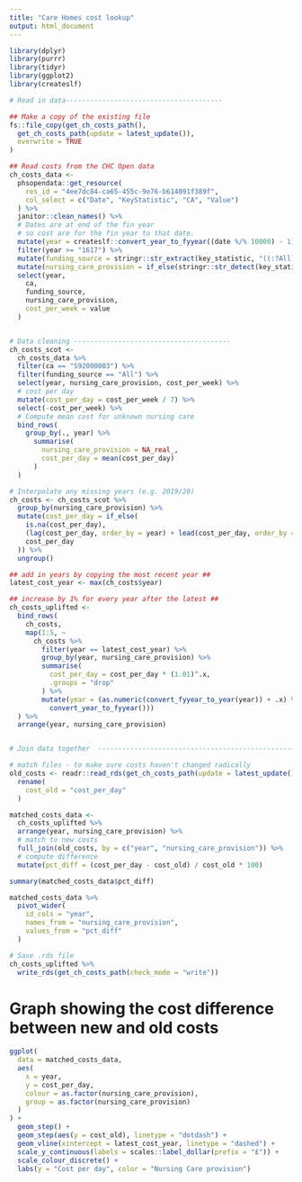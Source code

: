 ```yaml
---
title: "Care Homes cost lookup"
output: html_document
---
```


```r
library(dplyr)
library(purrr)
library(tidyr)
library(ggplot2)
library(createslf)

# Read in data---------------------------------------

## Make a copy of the existing file
fs::file_copy(get_ch_costs_path(),
  get_ch_costs_path(update = latest_update()),
  overwrite = TRUE
)

## Read costs from the CHC Open data
ch_costs_data <-
  phsopendata::get_resource(
    res_id = "4ee7dc84-ca65-455c-9e76-b614091f389f",
    col_select = c("Date", "KeyStatistic", "CA", "Value")
  ) %>%
  janitor::clean_names() %>%
  # Dates are at end of the fin year
  # so cost are for the fin year to that date.
  mutate(year = createslf::convert_year_to_fyyear((date %/% 10000) - 1)) %>%
  filter(year >= "1617") %>%
  mutate(funding_source = stringr::str_extract(key_statistic, "((:?All)|(:?Self)|(:?Publicly))")) %>%
  mutate(nursing_care_provision = if_else(stringr::str_detect(key_statistic, "Without"), 1, 0)) %>%
  select(year,
    ca,
    funding_source,
    nursing_care_provision,
    cost_per_week = value
  )


# Data cleaning ---------------------------------------
ch_costs_scot <-
  ch_costs_data %>%
  filter(ca == "S92000003") %>%
  filter(funding_source == "All") %>%
  select(year, nursing_care_provision, cost_per_week) %>%
  # cost per day
  mutate(cost_per_day = cost_per_week / 7) %>%
  select(-cost_per_week) %>%
  # Compute mean cost for unknown nursing care
  bind_rows(
    group_by(., year) %>%
      summarise(
        nursing_care_provision = NA_real_,
        cost_per_day = mean(cost_per_day)
      )
  )

# Interpolate any missing years (e.g. 2019/20)
ch_costs <- ch_costs_scot %>%
  group_by(nursing_care_provision) %>%
  mutate(cost_per_day = if_else(
    is.na(cost_per_day),
    (lag(cost_per_day, order_by = year) + lead(cost_per_day, order_by = year)) / 2,
    cost_per_day
  )) %>%
  ungroup()

## add in years by copying the most recent year ##
latest_cost_year <- max(ch_costs$year)

## increase by 1% for every year after the latest ##
ch_costs_uplifted <-
  bind_rows(
    ch_costs,
    map(1:5, ~
      ch_costs %>%
        filter(year == latest_cost_year) %>%
        group_by(year, nursing_care_provision) %>%
        summarise(
          cost_per_day = cost_per_day * (1.01)^.x,
          .groups = "drop"
        ) %>%
        mutate(year = (as.numeric(convert_fyyear_to_year(year)) + .x) %>%
          convert_year_to_fyyear()))
  ) %>%
  arrange(year, nursing_care_provision)


# Join data together  -----------------------------------------------------

# match files - to make sure costs haven't changed radically
old_costs <- readr::read_rds(get_ch_costs_path(update = latest_update())) %>%
  rename(
    cost_old = "cost_per_day"
  )

matched_costs_data <-
  ch_costs_uplifted %>%
  arrange(year, nursing_care_provision) %>%
  # match to new costs
  full_join(old_costs, by = c("year", "nursing_care_provision")) %>%
  # compute difference
  mutate(pct_diff = (cost_per_day - cost_old) / cost_old * 100)

summary(matched_costs_data$pct_diff)

matched_costs_data %>%
  pivot_wider(
    id_cols = "year",
    names_from = "nursing_care_provision",
    values_from = "pct_diff"
  )

# Save .rds file
ch_costs_uplifted %>%
  write_rds(get_ch_costs_path(check_mode = "write"))

```

# Graph showing the cost difference between new and old costs 

```r
ggplot(
  data = matched_costs_data,
  aes(
    x = year,
    y = cost_per_day,
    colour = as.factor(nursing_care_provision),
    group = as.factor(nursing_care_provision)
  )
) +
  geom_step() +
  geom_step(aes(y = cost_old), linetype = "dotdash") +
  geom_vline(xintercept = latest_cost_year, linetype = "dashed") +
  scale_y_continuous(labels = scales::label_dollar(prefix = "£")) +
  scale_colour_discrete() +
  labs(y = "Cost per day", color = "Nursing Care provision")

```

